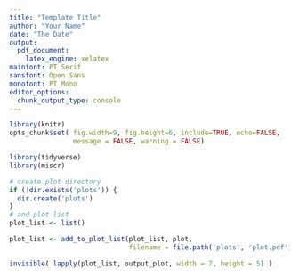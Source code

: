 ```yaml
---
title: "Template Title"
author: "Your Name"
date: "The Date"
output: 
  pdf_document:
    latex_engine: xelatex
mainfont: PT Serif
sansfont: Open Sans
monofont: PT Mono
editor_options:
  chunk_output_type: console
---
```


```r
library(knitr)
opts_chunk$set( fig.width=9, fig.height=6, include=TRUE, echo=FALSE, 
                message = FALSE, warning = FALSE)
```

```r
library(tidyverse)
library(miscr)
```

```r
# create plot directory
if (!dir.exists('plots')) {
  dir.create('plots')
}
# and plot list
plot_list <- list()
```

```r
plot_list <- add_to_plot_list(plot_list, plot, 
                              filename = file.path('plots', 'plot.pdf'))
```

```r
invisible( lapply(plot_list, output_plot, width = 7, height = 5) )
```
